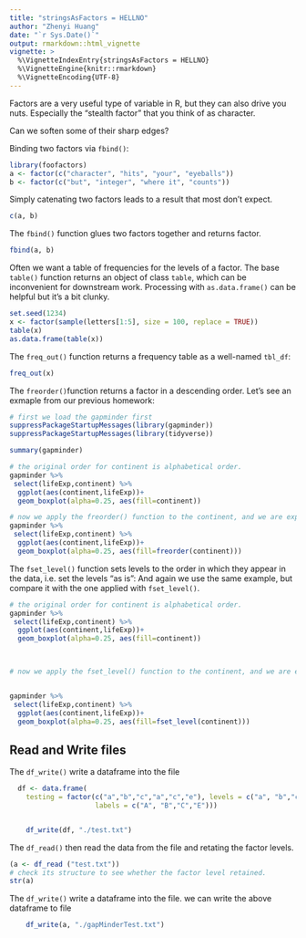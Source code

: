 ```yaml
---
title: "stringsAsFactors = HELLNO"
author: "Zhenyi Huang"
date: "`r Sys.Date()`"
output: rmarkdown::html_vignette
vignette: >
  %\VignetteIndexEntry{stringsAsFactors = HELLNO}
  %\VignetteEngine{knitr::rmarkdown}
  %\VignetteEncoding{UTF-8}
---
```


Factors are a very useful type of variable in R, but they can also drive you nuts. Especially the "stealth factor" that you think of as character.

Can we soften some of their sharp edges?

Binding two factors via `fbind()`:

```r
library(foofactors)
a <- factor(c("character", "hits", "your", "eyeballs"))
b <- factor(c("but", "integer", "where it", "counts"))
```

Simply catenating two factors leads to a result that most don't expect.

```r
c(a, b)
```

The `fbind()` function glues two factors together and returns factor.

```r
fbind(a, b)
```

Often we want a table of frequencies for the levels of a factor. The base `table()` function returns an object of class `table`, which can be inconvenient for downstream work.  Processing with `as.data.frame()` can be helpful but it's a bit clunky.

```r
set.seed(1234)
x <- factor(sample(letters[1:5], size = 100, replace = TRUE))
table(x)
as.data.frame(table(x))
```

The `freq_out()` function returns a frequency table as a well-named `tbl_df`:

```r
freq_out(x)
```

The `freorder()`function returns a factor in a descending order. Let's see an exmaple from our previous homework:
```r
# first we load the gapminder first
suppressPackageStartupMessages(library(gapminder))
suppressPackageStartupMessages(library(tidyverse))

summary(gapminder)

# the original order for continent is alphabetical order.
gapminder %>% 
 select(lifeExp,continent) %>% 
  ggplot(aes(continent,lifeExp))+
  geom_boxplot(alpha=0.25, aes(fill=continent))
```
```r
# now we apply the freorder() function to the continent, and we are expecting a reversed order.
gapminder %>% 
 select(lifeExp,continent) %>% 
  ggplot(aes(continent,lifeExp))+
  geom_boxplot(alpha=0.25, aes(fill=freorder(continent)))
```


The `fset_level()` function sets levels to the order in which they appear in the data, i.e. set the levels “as is”:
And again we use the same example, but compare it with the one applied with `fset_level()`.
```r

# the original order for continent is alphabetical order.
gapminder %>% 
 select(lifeExp,continent) %>% 
  ggplot(aes(continent,lifeExp))+
  geom_boxplot(alpha=0.25, aes(fill=continent))

  
```
```r
# now we apply the fset_level() function to the continent, and we are expecting an order which is the same as the entry appeared in the data frame.


gapminder %>% 
 select(lifeExp,continent) %>% 
  ggplot(aes(continent,lifeExp))+
  geom_boxplot(alpha=0.25, aes(fill=fset_level(continent)))

```
## Read and Write files

The `df_write()` write a dataframe into the file
```r
  df <- data.frame(
    testing = factor(c("a","b","c","a","c","e"), levels = c("a", "b","c","e"),
                     labels = c("A", "B","C","E")))


    df_write(df, "./test.txt")
```

The `df_read()` then read the data from the file and retating the factor levels.

```r
(a <- df_read ("test.txt"))
# check its structure to see whether the factor level retained.
str(a)

```
The `df_write()` write a dataframe into the file. we can write the above dataframe to file
```r

    df_write(a, "./gapMinderTest.txt")
```

